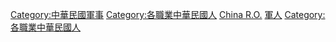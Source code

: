 {{Commonscat|Military people of the Republic of China}}

[[Category:中華民國軍事|Category:中華民國軍事]]
[[Category:各職業中華民國人|Category:各職業中華民國人]]
[[Category:各國軍事人物|China R.O.]]
[[Category:中華民國政府公職人員|軍人]]
[[Category:各職業中華民國人|Category:各職業中華民國人]]